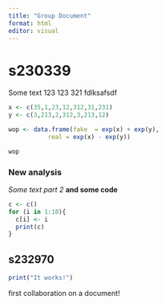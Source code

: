 ```yaml
---
title: "Group Document"
format: html
editor: visual
---
```


# s230339

Some text 123 123 321
fdlksafsdf


```r
x <- c(35,1,23,12,312,31,231)
y <- c(3,213,2,312,3,213,12)

wop <- data.frame(fake  = exp(x) + exp(y),
           real = exp(x) - exp(y))

wop
```
### New analysis

*Some text part 2* **and some code**

```r
c <- c()
for (i in 1:10){
  c[i] <- i
  print(c)
} 

```

## s232970
```r
print("It works!")
```

first collaboration on a document!